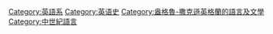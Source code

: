 {{Cat main}}
{{commons cat|Old English}}

[[Category:英語系|Category:英語系]]
[[Category:英语史|Category:英语史]]
[[Category:盎格魯-撒克遜英格蘭的語言及文學|Category:盎格魯-撒克遜英格蘭的語言及文學]]
[[Category:中世紀語言|Category:中世紀語言]]
